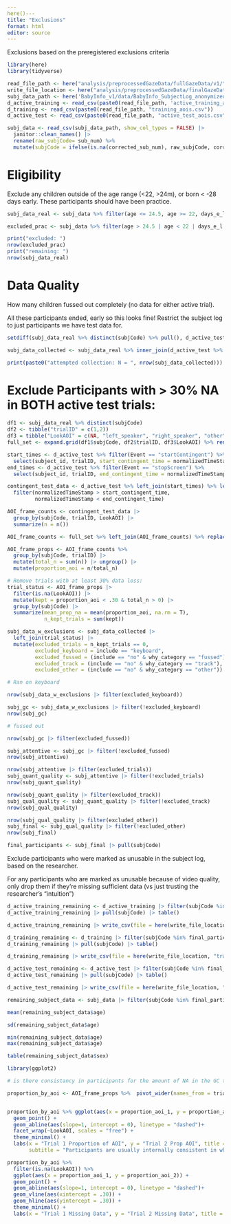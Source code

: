 ```yaml
---
here()---
title: "Exclusions"
format: html
editor: source
---
```


Exclusions based on the preregistered exclusions criteria

```r
library(here)
library(tidyverse)

read_file_path <- here("analysis/preprocessedGazeData/fullGazeData/v1/")
write_file_location <- here("analysis/preprocessedGazeData/finalGazeData/v1")
subj_data_path <- here('BabyInfo_v1/data/BabyInfo_SubjectLog_anonymized.csv')
d_active_training <- read_csv(paste0(read_file_path, 'active_training_aois.csv'))
d_training <- read_csv(paste0(read_file_path, "training_aois.csv"))
d_active_test <- read_csv(paste0(read_file_path, "active_test_aois.csv"))

subj_data <- read_csv(subj_data_path, show_col_types = FALSE) |> 
  janitor::clean_names() |> 
  rename(raw_subjCode= sub_num) %>% 
  mutate(subjCode = ifelse(is.na(corrected_sub_num), raw_subjCode, corrected_sub_num))
```

# Eligibility

Exclude any children outside of the age range (<22, >24m), or born < -28 days early. These participants should have been practice.
```r
subj_data_real <- subj_data %>% filter(age <= 24.5, age >= 22, days_e_l >= -28)

excluded_prac <- subj_data %>% filter(age > 24.5 | age < 22 | days_e_l < -28)

print("excluded: ")
nrow(excluded_prac)
print("remaining: ")
nrow(subj_data_real)
```
# Data Quality

How many children fussed out completely (no data for either active trial).

All these participants ended, early so this looks fine! Restrict the subject log to just participants we have test data for.

```r
setdiff(subj_data_real %>% distinct(subjCode) %>% pull(), d_active_test %>% distinct(subjCode) %>% pull())

subj_data_collected <- subj_data_real %>% inner_join(d_active_test %>% distinct(subjCode))

print(paste0("attempted collection: N = ", nrow(subj_data_collected)))
```

# Exclude Participants with > 30% NA in BOTH active test trials:

```r
df1 <- subj_data_real %>% distinct(subjCode)
df2 <- tibble("trialID" = c(1,2))
df3 = tibble("LookAOI" = c(NA, "left_speaker", "right_speaker", "other"))
full_set <- expand.grid(df1$subjCode, df2$trialID, df3$LookAOI) %>% rename("subjCode" = "Var1", "trialID" = "Var2", "LookAOI" = "Var3")

start_times <- d_active_test %>% filter(Event == "startContingent") %>% 
  select(subject_id, trialID, start_contingent_time = normalizedTimeStamp)
end_times <- d_active_test %>% filter(Event == "stopScreen") %>% 
  select(subject_id, trialID, end_contingent_time = normalizedTimeStamp)

contingent_test_data <- d_active_test %>% left_join(start_times) %>% left_join(end_times) %>% 
  filter(normalizedTimeStamp > start_contingent_time,
         normalizedTimeStamp < end_contingent_time)

AOI_frame_counts <- contingent_test_data |> 
  group_by(subjCode, trialID, LookAOI) |> 
  summarize(n = n())

AOI_frame_counts <- full_set %>% left_join(AOI_frame_counts) %>% replace_na(list(n = 0))

AOI_frame_props <- AOI_frame_counts %>% 
  group_by(subjCode, trialID) |> 
  mutate(total_n = sum(n)) |> ungroup() |> 
  mutate(proportion_aoi = n/total_n)
```

```r
# Remove trials with at least 30% data loss:
trial_status <- AOI_frame_props |> 
  filter(is.na(LookAOI)) |> 
  mutate(kept = proportion_aoi < .30 & total_n > 0) |> 
  group_by(subjCode) |> 
  summarize(mean_prop_na = mean(proportion_aoi, na.rm = T),
            n_kept_trials = sum(kept))

subj_data_w_exclusions <- subj_data_collected |> 
  left_join(trial_status) |> 
  mutate(excluded_trials = n_kept_trials == 0,
         excluded_keyboard = include == "keyboard",
         excluded_fussed = (include == "no" & why_category == "fussed"),
         excluded_track = (include == "no" & why_category == "track"),
         excluded_other = (include == "no" & why_category == "other"))
```

```r
# Ran on keyboard

nrow(subj_data_w_exclusions |> filter(excluded_keyboard))

subj_gc <- subj_data_w_exclusions |> filter(!excluded_keyboard)
nrow(subj_gc)
```

```r
# fussed out

nrow(subj_gc |> filter(excluded_fussed))

subj_attentive <- subj_gc |> filter(!excluded_fussed)
nrow(subj_attentive)
```

```r
nrow(subj_attentive |> filter(excluded_trials))
subj_quant_quality <- subj_attentive |> filter(!excluded_trials)
nrow(subj_quant_quality)
```

```r
nrow(subj_quant_quality |> filter(excluded_track))
subj_qual_quality <- subj_quant_quality |> filter(!excluded_track)
nrow(subj_qual_quality)
```

```r
nrow(subj_qual_quality |> filter(excluded_other))
subj_final <- subj_qual_quality |> filter(!excluded_other)
nrow(subj_final)

final_participants <- subj_final |> pull(subjCode)
```


Exclude participants who were marked as unusable in the subject log, based on the researcher. 

For any participants who are marked as unusable because of video quality, only drop them if they're missing sufficient data (vs just trusting the researcher's "intuition")


```r
d_active_training_remaining <- d_active_training |> filter(subjCode %in% final_participants)
d_active_training_remaining |> pull(subjCode) |> table()

d_active_training_remaining |> write_csv(file = here(write_file_location, "active_training_aois.csv"))

d_training_remaining <- d_training |> filter(subjCode %in% final_participants)
d_training_remaining |> pull(subjCode) |> table()

d_training_remaining |> write_csv(file = here(write_file_location, "training_aois.csv"))

d_active_test_remaining <- d_active_test |> filter(subjCode %in% final_participants) 
d_active_test_remaining |> pull(subjCode) |> table()

d_active_test_remaining |> write_csv(file = here(write_file_location, "active_test_aois.csv"))

```

```r
remaining_subject_data <- subj_data |> filter(subjCode %in% final_participants)

mean(remaining_subject_data$age)

sd(remaining_subject_data$age)

min(remaining_subject_data$age)
max(remaining_subject_data$age)

table(remaining_subject_data$sex)
```


```r
library(ggplot2)

# is there consistancy in participants for the amount of NA in the GC task

proportion_by_aoi <- AOI_frame_props %>%  pivot_wider(names_from = trialID, values_from = c(n:proportion_aoi))


proportion_by_aoi %>% ggplot(aes(x = proportion_aoi_1, y = proportion_aoi_2)) + 
  geom_point() +
  geom_abline(aes(slope=1, intercept = 0), linetype = "dashed")+
  facet_wrap(~LookAOI, scales = "free") + 
  theme_minimal() +
  labs(x = "Trial 1 Proportion of AOI", y = "Trial 2 Prop AOI", title = "Proportion of AOI by Trial",
       subtitle = "Participants are usually internally consistent in where they're looking")

proportion_by_aoi %>% 
  filter(is.na(LookAOI)) %>% 
  ggplot(aes(x = proportion_aoi_1, y = proportion_aoi_2)) + 
  geom_point() +
  geom_abline(aes(slope=1, intercept = 0), linetype = "dashed")+
  geom_vline(aes(xintercept = .30)) +
  geom_hline(aes(yintercept = .30)) +
  theme_minimal() +
  labs(x = "Trial 1 Missing Data", y = "Trial 2 Missing Data", title = "Prop Missing AOI", subtitle = "Most data loss is in the second trial")
```